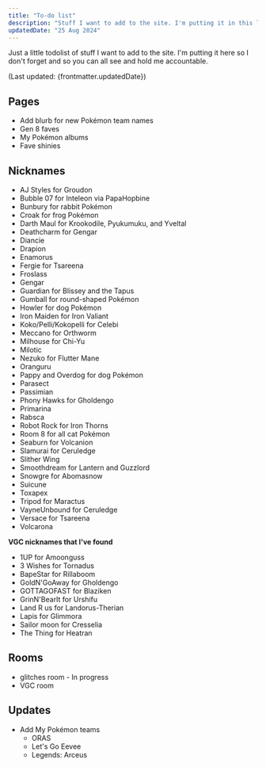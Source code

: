 ```yaml
---
title: "To-do list"
description: "Stuff I want to add to the site. I'm putting it in this list so I don't forget."
updatedDate: "25 Aug 2024"
---
```


Just a little todolist of stuff I want to add to the site. I'm putting it here so I don't forget and so you can all see and hold me accountable.

(Last updated: {frontmatter.updatedDate})

## Pages

* Add blurb for new Pokémon team names
* Gen 8 faves
* My Pokémon albums
* Fave shinies

## Nicknames

* AJ Styles for Groudon
* Bubble 07 for Inteleon via PapaHopbine
* Bunbury for rabbit Pokémon
* Croak for frog Pokémon
* Darth Maul for Krookodile, Pyukumuku, and Yveltal
* Deathcharm for Gengar
* Diancie
* Drapion
* Enamorus
* Fergie for Tsareena
* Froslass
* Gengar
* Guardian for Blissey and the Tapus
* Gumball for round-shaped Pokémon
* Howler for dog Pokémon
* Iron Maiden for Iron Valiant
* Koko/Pelli/Kokopelli for Celebi
* Meccano for Orthworm
* Milhouse for Chi-Yu
* Milotic
* Nezuko for Flutter Mane
* Oranguru
* Pappy and Overdog for dog Pokémon
* Parasect
* Passimian
* Phony Hawks for Gholdengo
* Primarina
* Rabsca
* Robot Rock for Iron Thorns
* Room 8 for all cat Pokémon
* Seaburn for Volcanion
* Slamurai for Ceruledge
* Slither Wing
* Smoothdream for Lantern and Guzzlord
* Snowgre for Abomasnow
* Suicune
* Toxapex
* Tripod for Maractus
* VayneUnbound for Ceruledge
* Versace for Tsareena
* Volcarona

**VGC nicknames that I've found**

* 1UP for Amoonguss
* 3 Wishes for Tornadus
* BapeStar for Rillaboom
* GoldN'GoAway for Gholdengo
* GOTTAGOFAST for Blaziken
* GrinN'BearIt for Urshifu
* Land R us for Landorus-Therian
* Lapis for Glimmora
* Sailor moon for Cresselia
* The Thing for Heatran

## Rooms

* glitches room - In progress
* VGC room

## Updates

* Add My Pokémon teams
	* ORAS
	* Let's Go Eevee
	* Legends: Arceus